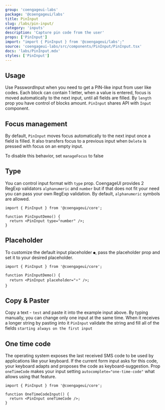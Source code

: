 ```yaml
---
group: 'coengageui-labs'
package: '@coengageui/labs'
title: PinInput
slug: /labs/pin-input/
category: 'inputs'
description: 'Capture pin code from the user'
props: ['PinInput']
import: "import { PinInput } from '@coengageui/labs';"
source: 'coengageui-labs/src/components/PinInput/PinInput.tsx'
docs: 'labs/PinInput.mdx'
styles: ['PinInput']
---
```



## Usage

Use PasswordInput when you need to get a PIN-like input from user like codes.
Each block can contain 1 letter, when a value is entered, focus is moved automatically to the next input, until all fields are filled.
By `length` prop you have control of blocks amount. `PinInput` shares API with `Input` component.

<Demo data={PinInputDemos.usage} />

## Focus management

By default, `PinInput` moves focus automatically to the next input once a field is filled.
It also transfers focus to a previous input when `Delete` is pressed with focus on an empty input.

To disable this behavior, set `manageFocus` to false

<Demo data={PinInputDemos.focus} />

## Type

You can control input format with `type` prop. CoengageUI provides 2
RegExp validators `alphanumeric` and `number` but if that does not fit your need you can pass your own RegExp validation.
By default, `alphanumeric` symbols are allowed.

```tsx
import { PinInput } from '@coengageui/core';

function PinInputDemo() {
  return <PinInput type="number" />;
}
```

## Placeholder

To customize the default input placeholder `●`, pass the placeholder prop and set it to your desired placeholder.

<Demo data={PinInputDemos.placeholder} />

```tsx
import { PinInput } from '@coengageui/core';

function PinInputDemo() {
  return <PinInput placeholder="⭐️" />;
}
```

## Copy & Paster

Copy a text - `test` and paste it into the example input above.
By typing manually, you can change only one input at the same time. When it receives a longer string by pasting into it `PinInput` validate the string and fill all of the fields `starting always on the first input`

<Demo data={PinInputDemos.usage} />

## One time code

The operating system exposes the last received SMS code to be used by applications like your keyboard.
If the current form input asks for this code, your keyboard adapts and proposes the code as keyboard-suggestion.
Prop `oneTimeCode` makes your input setting `autocomplete="one-time-code"` what allows using that feature.

```tsx
import { PinInput } from '@coengageui/core';

function OneTimeCodeInput() {
  return <PinInput oneTimeCode />;
}
```
